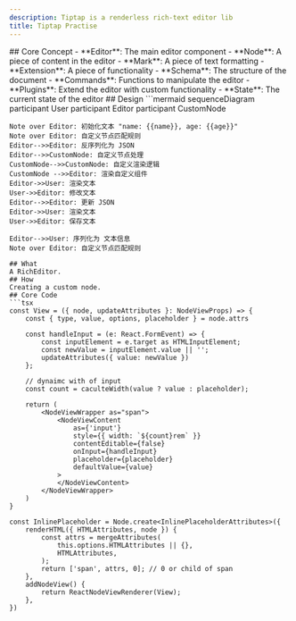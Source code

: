 ```yaml
---
description: Tiptap is a renderless rich-text editor lib
title: Tiptap Practise
---
```


<RichEditorProvider />
## Core Concept
- **Editor**: The main editor component
    - **Node**: A piece of content in the editor
    - **Mark**: A piece of text formatting
    - **Extension**: A piece of functionality
- **Schema**: The structure of the document
- **Commands**: Functions to manipulate the editor
- **Plugins**: Extend the editor with custom functionality
- **State**: The current state of the editor
## Design
```mermaid
sequenceDiagram
    participant User
    participant Editor
    participant CustomNode

    Note over Editor: 初始化文本 "name: {{name}}, age: {{age}}"
    Note over Editor: 自定义节点匹配规则
    Editor-->>Editor: 反序列化为 JSON
    Editor-->>CustomNode: 自定义节点处理
    CustomNode-->>CustomNode: 自定义渲染逻辑
    CustomNode -->>Editor: 渲染自定义组件
    Editor->>User: 渲染文本
    User->>Editor: 修改文本
    Editor-->>Editor: 更新 JSON
    Editor->>User: 渲染文本
    User->>Editor: 保存文本
    
    Editor-->>User: 序列化为 文本信息
    Note over Editor: 自定义节点匹配规则
```
## What
A RichEditor.
## How
Creating a custom node.
## Core Code
```tsx
const View = ({ node, updateAttributes }: NodeViewProps) => {
    const { type, value, options, placeholder } = node.attrs

    const handleInput = (e: React.FormEvent) => {
        const inputElement = e.target as HTMLInputElement;
        const newValue = inputElement.value || '';
        updateAttributes({ value: newValue })
    };

    // dynaimc with of input
    const count = caculteWidth(value ? value : placeholder);

    return (
        <NodeViewWrapper as="span">
            <NodeViewContent
                as={'input'}
                style={{ width: `${count}rem` }}
                contentEditable={false}
                onInput={handleInput}
                placeholder={placeholder}
                defaultValue={value}
            >
            </NodeViewContent>
        </NodeViewWrapper>
    )
}

const InlinePlaceholder = Node.create<InlinePlaceholderAttributes>({
    renderHTML({ HTMLAttributes, node }) {
        const attrs = mergeAttributes(
            this.options.HTMLAttributes || {},
            HTMLAttributes,
        );
        return ['span', attrs, 0]; // 0 or child of span
    },
    addNodeView() {
        return ReactNodeViewRenderer(View);
    },
})
```
